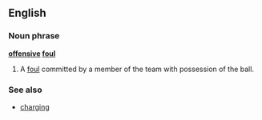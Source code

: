 ==English==

===Noun phrase===
'''[[offensive]] [[foul]]'''

# {{basketball}} A [[foul]] committed by a member of the team with possession of the ball.

===See also===
*[[charging]]
